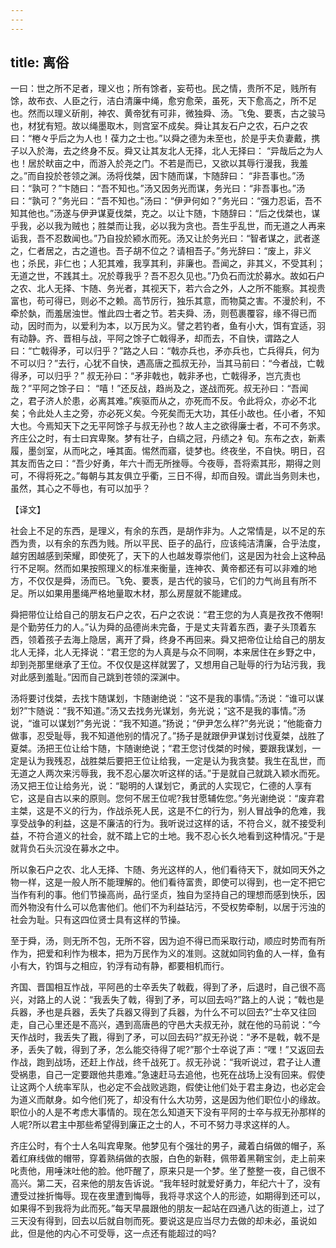 ```yaml
---
---
---
```

title: 离俗
---



一曰：世之所不足者，理义也；所有馀者，妄苟也。民之情，贵所不足，贱所有馀，故布衣、人臣之行，洁白清廉中绳，愈穷愈荣，虽死，天下愈高之，所不足也。然而以理义斫削，神农、黄帝犹有可非，微独舜、汤。飞兔、要褭，古之骏马也，材犹有短。故以绳墨取木，则宫室不成矣。舜让其友石户之农，石户之农曰：“棬々乎后之为人也！葆力之士也。”以舜之德为未至也，於是乎夫负妻戴，携子以入於海，去之终身不反。舜又让其友北人无择，北人无择曰： “异哉后之为人也！居於畎亩之中，而游入於尧之门。不若是而已，又欲以其辱行漫我，我羞之。”而自投於苍领之渊。汤将伐桀，因卞随而谋，卞随辞曰： “非吾事也。”汤曰：“孰可？”卞随曰：“吾不知也。”汤又因务光而谋，务光曰：“非吾事也。”汤曰：“孰可？”务光曰：“吾不知也。”汤曰：“伊尹何如？”务光曰：“强力忍诟，吾不知其他也。”汤遂与伊尹谋夏伐桀，克之。以让卞随，卞随辞曰：“后之伐桀也，谋乎我，必以我为贼也；胜桀而让我，必以我为贪也。吾生乎乱世，而无道之人再来诟我，吾不忍数闻也。”乃自投於颍水而死。汤又让於务光曰：“智者谋之，武者遂之，仁者居之，古之道也。吾子胡不位之？请相吾子。”务光辞曰：“废上，非义也；杀民，非仁也；人犯其难，我享其利，非廉也。吾闻之，非其义，不受其利；无道之世，不践其土。况於尊我乎？吾不忍久见也。”乃负石而沈於募水。故如石户之农、北人无择、卞随、务光者，其视天下，若六合之外，人之所不能察。其视贵富也，苟可得已，则必不之赖。高节厉行，独乐其意，而物莫之害。不漫於利，不牵於埶，而羞居浊世。惟此四士者之节。若夫舜、汤，则苞裹覆容，缘不得已而动，因时而为，以爱利为本，以万民为义。譬之若钓者，鱼有小大，饵有宜适，羽有动静。齐、晋相与战，平阿之馀子亡戟得矛，却而去，不自快，谓路之人曰：“亡戟得矛，可以归乎？”路之人曰：“戟亦兵也，矛亦兵也，亡兵得兵，何为不可以归？”去行，心犹不自快，遇高唐之孤叔无孙，当其马前曰：“今者战，亡戟得矛，可以归乎？” 叔无孙曰：“矛非戟也，戟非矛也，亡戟得矛，岂亢责也哉？”平阿之馀子曰： “嘻！”还反战，趋尚及之，遂战而死。叔无孙曰：“吾闻之，君子济人於患，必离其难。”疾驱而从之，亦死而不反。令此将众，亦必不北矣；令此处人主之旁，亦必死义矣。今死矣而无大功，其任小故也。任小者，不知大也。今焉知天下之无平阿馀子与叔无孙也？故人主之欲得廉士者，不可不务求。齐庄公之时，有士曰宾卑聚。梦有壮子，白缟之冠，丹绩之衤旬。东布之衣，新素履，墨剑室，从而叱之，唾其面。惕然而寤，徒梦也。终夜坐，不自快。明日，召其友而告之曰：“吾少好勇，年六十而无所挫辱。今夜辱，吾将索其形，期得之则可，不得将死之。”每朝与其友俱立乎衢，三日不得，却而自殁。谓此当务则未也，虽然，其心之不辱也，有可以加乎？

【译文】

社会上不足的东西，是理义，有余的东西，是胡作非为。人之常情是，以不足的东西为贵，以有余的东西为贱。所以平民、臣子的品行，应该纯洁清廉，合乎法度，越穷困越感到荣耀，即使死了，天下的人也越发尊崇他们，这是因为社会上这种品行不足啊。然而如果按照理义的标准来衡量，连神农、黄帝都还有可以非难的地方，不仅仅是舜，汤而已。飞免、要褭，是古代的骏马，它们的力气尚且有所不足。所以如果用墨绳严格地量取木材，那么房屋就不能建成。

舜把带位让给自己的朋友石户之农，石户之农说：“君王您的为人真是孜孜不倦啊!是个勤劳任力的人。”认为舜的品德尚未完备，于是丈夫背着东西，妻子头顶着东西，领着孩子去海上隐居，离开了舜，终身不再回来。舜又把帝位让给自己的朋友北人无择，北人无择说：“君王您的为人真是与众不同啊，本来居住在乡野之中，却到尧那里继承了王位。不仅仅是这样就罢了，又想用自己耻辱的行为玷污我，我对此感到羞耻。”因而自己跳到苍领的深渊中。

汤将要讨伐桀，去找卞随谋划，卞随谢绝说：“这不是我的事情。”汤说：“谁可以谋划?”卞随说：“我不知道。”汤又去找务光谋划，务光说；“这不是我的事情。”汤说，“谁可以谋划?”务光说：“我不知道。”扬说；“伊尹怎么样?”务光说；“他能奋力做事，忍受耻辱，我不知道他别的情况了。”扬子是就跟伊尹谋划讨伐夏桀，战胜了夏桀。汤把王位让给卞随，卞随谢绝说；“君王您讨伐桀的时候，要跟我谋划，一定是认为我残忍，战胜桀后要把王位让给我，一定是认为我贪婪。我生在乱世，而无道之人两次来污辱我，我不忍心屡次听这样的话。”于是就自己就跳入颖水而死。汤又把王位让给务光，说：“聪明的人谋划它，勇武的人实现它，仁德的人享有它，这是自古以来的原则。您何不居王位呢?我甘愿辅佐您。”务光谢绝说：“废弃君主桀，这是不义的行为，作战杀死人民，这是不仁的行为，别人冒战争的危难，我享受战争的利益，这是不廉洁的行为。我听说过这样的话，不符合义，就不接受利益，不符合道义的社会，就不踏上它的土地。我不忍心长久地看到这种情况。”于是就背负石头沉没在募水之中。

所以象石户之农、北人无择、卞随、务光这样的人，他们看待天下，就如同天外之物一样，这是一般人所不能理解的。他们看待富贵，即使可以得到，也一定不把它当作有利的事。他们节操高尚，品行坚贞，独自为坚持自己的理想而感到快乐，因而外物没有什么可以危害他们。他们不为利益玷污，不受权势牵制，以居于污浊的社会为耻。只有这四位贤士具有这样的节操。

至于舜，汤，则无所不包，无所不容，因为迫不得已而采取行动，顺应时势而有所作为，把爱和利怍为根本，把为万民作为义的准则。这就如同钓鱼的人一样，鱼有小有大，钓饵与之相应，钓浮有动有静，都要相机而行。

齐国、晋国相互怍战，平阿邑的士卒丢失了戟截，得到了矛，后退时，自己很不高兴，对路上的人说：“我丢失了戟，得到了矛，可以回去吗?”路上的人说；“戟也是兵器，矛也是兵器，丢失了兵器又得到了兵器，为什么不可以回去?”士卒又往回走，自己心里还是不高兴，遇到高唐邑的守邑大夫叔无孙，就在他的马前说：“今天作战时，我丢失了戡，得到了矛，可以回去码?”叔无孙说：“矛不是戟，戟不是矛，丢失了戟，得到了矛，怎么能交待得了呢?”那个士卒说了声：“嘿！”又返回去作战，跑到战场，还赶上作战，终千战死丁。叔无孙说：“我听说过，君子让人遭受祸患，自己一定要跟他共患难。”急速赶马去追他，也死在战场上没有回来。假使让这两个人统率军队，也必定不会战败逃跑，假使让他们处于君主身边，也必定会为道义而献身。如今他们死了，却没有什么大功劳，这是因为他们职位小的缘故。职位小的人是不考虑大事情的。现在怎么知道天下没有平阿的士卒与叔无孙那样的人呢?所以君主中那些希望得到廉正之士的人，不可不努力寻求这样的人。

齐庄公时，有个士人名叫宾卑聚。他梦见有个强壮的男子，藏着白绢做的帽子，系着红麻线做的帽带，穿着熟绢做的衣服，白色的新鞋，佩带着黑鞘宝剑，走上前来叱责他，用唾沫吐他的脸。他吓醒了，原来只是一个梦。坐了整整一夜，自己很不高兴。第二天，召来他的朋友告诉说。“我年轻时就爱好勇力，年纪六十了，没有遭受过挫折悔辱。现在夜里遭到悔辱，我将寻求这个人的形迹，如期得到还可以，如果得不到我将为此而死。”每天早晨跟他的朋友一起站在四通八达的街道上，过了三天没有得到，回去以后就自刎而死。要说这是应当尽力去做的却未必，虽说如此，但是他的内心不可受辱，这一点还有能超过的吗?